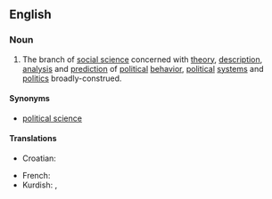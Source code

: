 ==English==
{{wikipedia|Political science}}
===Noun===
{{en-noun|-}}

# The branch of [[social science]] concerned with [[theory]], [[description]], [[analysis]] and [[prediction]] of [[political]] [[behavior]], [[political]] [[system]]s and [[politics]] broadly-construed.

====Synonyms====
* [[political science]] {{qualifier|much more common}}

====Translations====
{{trans-top|branch of social science}}
* Croatian: {{t-|hr|politologija|f}}
{{trans-mid}}
* French: {{t|fr|politologie|f}}
* Kurdish: {{t+|ku|siyasetnasî|f}}, {{t+|ku|polîtolojî|f}}
{{trans-bottom}}